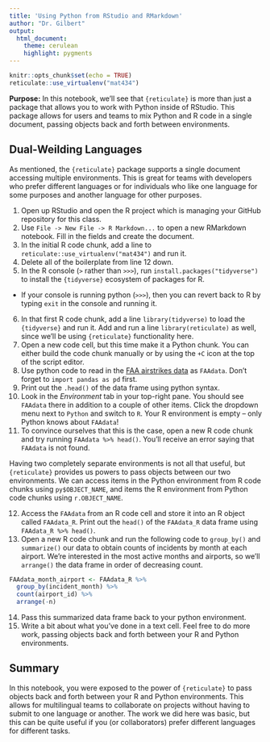 ```yaml
---
title: 'Using Python from RStudio and RMarkdown'
author: "Dr. Gilbert"
output:
  html_document:
    theme: cerulean
    highlight: pygments
---
```


```r
knitr::opts_chunk$set(echo = TRUE)
reticulate::use_virtualenv("mat434")
```

**Purpose:** In this notebook, we'll see that `{reticulate}` is more than just a package that allows you to work with Python inside of RStudio. This package allows for users and teams to mix Python and R code in a single document, passing objects back and forth between environments.

## Dual-Weilding Languages

As mentioned, the `{reticulate}` package supports a single document accessing multiple environments. This is great for teams with developers who prefer different languages or for individuals who like one language for some purposes and another language for other purposes.

1. Open up RStudio and open the R project which is managing your GitHub repository for this class.
2. Use `File -> New File -> R Markdown...` to open a new RMarkdown notebook. Fill in the fields and create the document.
3. In the initial R code chunk, add a line to `reticulate::use_virtualenv("mat434")` and run it.
4. Delete all of the boilerplate from line 12 down.
5. In the R console (`>` rather than `>>>`), run `install.packages("tidyverse")` to install the `{tidyverse}` ecosystem of packages for R.

  + If your console is running python (`>>>`), then you can revert back to R by typing `exit` in the console and running it.
6. In that first R code chunk, add a line `library(tidyverse)` to load the `{tidyverse}` and run it. Add and run a line `library(reticulate)` as well, since we'll be using `{reticulate}` functionality here.
7. Open a new code cell, but this time make it a Python chunk. You can either build the code chunk manually or by using the `+C` icon at the top of the script editor.
8. Use python code to read in the [FAA airstrikes data](https://github.com/agmath/agmath.github.io/blob/master/data/classification/faa_birdstrikes.csv) as `FAAdata`. Don't forget to `import pandas as pd` first.
9. Print out the `.head()` of the data frame using python syntax.
10. Look in the *Environment* tab in your top-right pane. You should see `FAAdata` there in addition to a couple of other items. Click the dropdown menu next to `Python` and switch to `R`. Your R environment is empty -- only Python knows about `FAAdata`!
11. To convince ourselves that this is the case, open a new R code chunk and try running `FAAdata %>% head()`. You'll receive an error saying that `FAAdata` is not found.

Having two completely separate environments is not all that useful, but `{reticulate}` provides us powers to pass objects between our two environments. We can access items in the Python environment from R code chunks using `py$OBJECT_NAME`, and items the R environment from Python code chunks using `r.OBJECT_NAME`.

12. Access the `FAAdata` from an R code cell and store it into an R object called `FAAdata_R`. Print out the `head()` of the `FAAdata_R` data frame using `FAAdata_R %>% head()`.
13. Open a new R code chunk and run the following code to `group_by()` and `summarize()` our data to obtain counts of incidents by month at each airport. We're interested in the most active months and airports, so we'll `arrange()` the data frame in order of decreasing count.

```r
FAAdata_month_airport <- FAAdata_R %>%
  group_by(incident_month) %>%
  count(airport_id) %>%
  arrange(-n)
```

14. Pass this summarized data frame back to your python environment.
15. Write a bit about what you've done in a text cell. Feel free to do more work, passing objects back and forth between your R and Python environments.

## Summary

In this notebook, you were exposed to the power of `{reticulate}` to pass objects back and forth between your R and Python environments. This allows for multilingual teams to collaborate on projects without having to submit to one language or another. The work we did here was basic, but this can be quite useful if you (or collaborators) prefer different languages for different tasks.